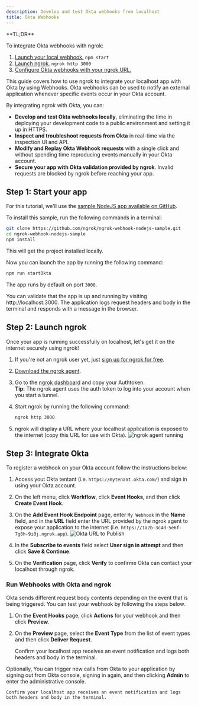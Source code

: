 ```yaml
---
description: Develop and test Okta webhooks from localhost
title: Okta Webhooks
---
```


<Tip>
**TL;DR**



To integrate Okta webhooks with ngrok:

1. [Launch your local webhook.](#start-your-app) `npm start`
1. [Launch ngrok.](#start-ngrok) `ngrok http 3000`
1. [Configure Okta webhooks with your ngrok URL.](#setup-webhook)
</Tip>

This guide covers how to use ngrok to integrate your localhost app with Okta by using Webhooks.
Okta webhooks can be used to notify an external application whenever specific events occur in your Okta account.

By integrating ngrok with Okta, you can:

- **Develop and test Okta webhooks locally**, eliminating the time in deploying your development code to a public environment and setting it up in HTTPS.
- **Inspect and troubleshoot requests from Okta** in real-time via the inspection UI and API.
- **Modify and Replay Okta Webhook requests** with a single click and without spending time reproducing events manually in your Okta account.
- **Secure your app with Okta validation provided by ngrok**. Invalid requests are blocked by ngrok before reaching your app.

## **Step 1**: Start your app 

For this tutorial, we'll use the [sample NodeJS app available on GitHub](https://github.com/ngrok/ngrok-webhook-nodejs-sample).

To install this sample, run the following commands in a terminal:

```bash
git clone https://github.com/ngrok/ngrok-webhook-nodejs-sample.git
cd ngrok-webhook-nodejs-sample
npm install
```

This will get the project installed locally.

Now you can launch the app by running the following command:

```bash
npm run startOkta
```

The app runs by default on port `3000`.

You can validate that the app is up and running by visiting http://localhost:3000. The application logs request headers and body in the terminal and responds with a message in the browser.

## **Step 2**: Launch ngrok 

Once your app is running successfully on localhost, let's get it on the internet securely using ngrok!

1. If you're not an ngrok user yet, just [sign up for ngrok for free](https://ngrok.com/signup).

1. [Download the ngrok agent](https://download.ngrok.com).

1. Go to the [ngrok dashboard](https://dashboard.ngrok.com) and copy your Authtoken. <br />
   **Tip:** The ngrok agent uses the auth token to log into your account when you start a tunnel.
1. Start ngrok by running the following command:

   ```bash
   ngrok http 3000
   ```

1. ngrok will display a URL where your localhost application is exposed to the internet (copy this URL for use with Okta).
   ![ngrok agent running](/img/integrations/launch_ngrok_tunnel.png)

## **Step 3**: Integrate Okta 

To register a webhook on your Okta account follow the instructions below:

1. Access yout Okta tentant (i.e. `https://mytenant.okta.com/`) and sign in using your Okta account.

1. On the left menu, click **Workflow**, click **Event Hooks**, and then click **Create Event Hook**.

1. On the **Add Event Hook Endpoint** page, enter `My Webhook` in the **Name** field, and in the **URL** field enter the URL provided by the ngrok agent to expose your application to the internet (i.e. `https://1a2b-3c4d-5e6f-7g8h-9i0j.ngrok.app`).
   ![Okta URL to Publish](img/ngrok_url_configuration_okta.png)

1. In the **Subscribe to events** field select **User sign in attempt** and then click **Save & Continue**.

1. On the **Verification** page, click **Verify** to confirme Okta can contact your localhost through ngrok.

### Run Webhooks with Okta and ngrok

Okta sends different request body contents depending on the event that is being triggered.
You can test your webhook by following the steps below.

1. On the **Event Hooks** page, click **Actions** for your webhook and then click **Preview**.

1. On the **Preview** page, select the **Event Type** from the list of event types and then click **Deliver Request**.

   Confirm your localhost app receives an event notification and logs both headers and body in the terminal.

Optionally, You can trigger new calls from Okta to your application by signing out from Okta console, signing in again, and then clicking **Admin** to enter the administrative console.

    Confirm your localhost app receives an event notification and logs both headers and body in the terminal.

<InspectingRequests />

<ReplayingRequests />
